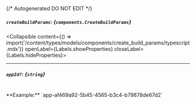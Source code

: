 {/* Autogenerated DO NOT EDIT  */}

##### `createBuildParams`: *{`components.CreateBuildParams`}*
<Collapsible content={() => import('/content/types/models/components/create_build_params/typescript.mdx')} openLabel={Labels.showProperties} closeLabel={Labels.hideProperties}>
</Collapsible>

---
##### `appId?`: *{`string`}*
<br/>
**Example:** `app-af469a92-5b45-4565-b3c4-b79878de67d2`


